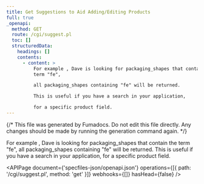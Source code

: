 ```yaml
---
title: Get Suggestions to Aid Adding/Editing Products
full: true
_openapi:
  method: GET
  route: /cgi/suggest.pl
  toc: []
  structuredData:
    headings: []
    contents:
      - content: >
          For example , Dave is looking for packaging_shapes that contain the
          term "fe",

          all packaging_shapes containing "fe" will be returned.

          This is useful if you have a search in your application,

          for a specific product field.
---
```


{/* This file was generated by Fumadocs. Do not edit this file directly. Any changes should be made by running the generation command again. */}

For example , Dave is looking for packaging_shapes that contain the term "fe",
all packaging_shapes containing "fe" will be returned.
This is useful if you have a search in your application,
for a specific product field.

<APIPage
  document={'specfiles-json/openapi.json'}
  operations={[{ path: '/cgi/suggest.pl', method: 'get' }]}
  webhooks={[]}
  hasHead={false}
/>
